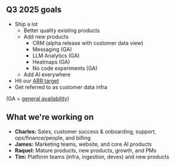## Q3 2025 goals

- Ship a lot
  - Better quality existing products
  - Add new products
    - CRM (alpha release with customer data view)
    - Messaging (GA)
    - LLM Analytics (GA)
    - Heatmaps (GA)
    - No code experiments (GA)
  - Add AI everywhere
- Hit our [ARR target](https://docs.google.com/document/d/1Ofpxd5N4e_PKlSbRDEJ86T9Rs2ihfpKQf5MFuohWP1g/edit)
- Get referred to as customer data infra

(GA = [general availability](https://www.productplan.com/glossary/general-availability/))

## What we're working on

- **Charles:** Sales, customer success & onboarding, support, ops/finance/people, and billing
- **James:** Marketing teams, website, and core AI products
- **Raquel:** Mature products, new products, growth, and PMs
- **Tim:** Platform teams (infra, ingestion, devex) and new products 
